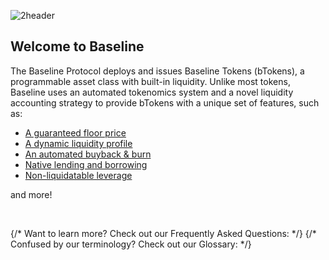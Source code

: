 

![2header](/assets/2header.png)

## Welcome to Baseline

The Baseline Protocol deploys and issues Baseline Tokens (bTokens), a programmable asset class with 
built-in liquidity. Unlike most tokens, Baseline uses an automated tokenomics system and a novel 
liquidity accounting strategy to provide bTokens with a unique set of features, such as:

- [A guaranteed floor price](/btokenomics)
- [A dynamic liquidity profile](/btokenomics/dynamic_liquidity)
- [An automated buyback & burn](/btokenomics/afterburner)
- [Native lending and borrowing](/utility/loans)
- [Non-liquidatable leverage](/utility/loops)

and more!

&nbsp;
&nbsp;

<Cards>
    {/* Want to learn more? Check out our Frequently Asked Questions: */}
    <Card title="📈 ・ Trader" href="/bTokenomics" style={{backgroundColor: 'black', padding: '0.8rem'}}/>
    {/* Confused by our terminology? Check out our Glossary: */}
    <Card title="🤝 ・ Investor" href="/launching" style={{backgroundColor: 'black', padding: '0.8rem'}}/>
</Cards>
